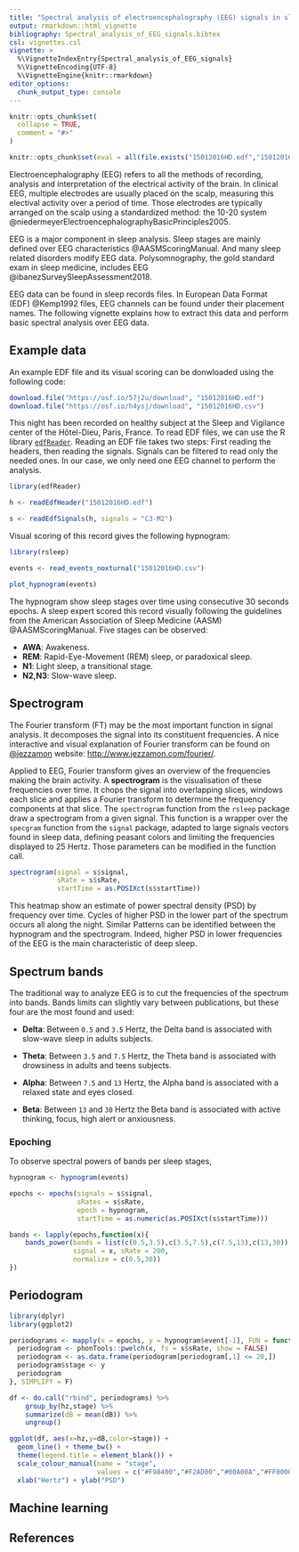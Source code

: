 ```yaml
---
title: "Spectral analysis of electroencephalography (EEG) signals in sleep data"
output: rmarkdown::html_vignette
bibliography: Spectral_analysis_of_EEG_signals.bibtex
csl: vignettes.csl
vignette: >
  %\VignetteIndexEntry{Spectral_analysis_of_EEG_signals}
  %\VignetteEncoding{UTF-8}
  %\VignetteEngine{knitr::rmarkdown}
editor_options: 
  chunk_output_type: console
---
```


```r
knitr::opts_chunk$set(
  collapse = TRUE,
  comment = "#>"
)

knitr::opts_chunk$set(eval = all(file.exists("15012016HD.edf","15012016HD.csv")))
```

Electroencephalography (EEG) refers to all the methods of recording, analysis and interpretation of the electrical activity of the brain. In clinical EEG, multiple electrodes are usually placed on the scalp, measuring this electival activity over a period of time. Those electrodes are typically arranged on the scalp using a standardized method: the 10-20 system @niedermeyerElectroencephalographyBasicPrinciples2005. 

EEG is a major component in sleep analysis. Sleep stages are mainly defined over EEG characteristics @AASMScoringManual. And many sleep related disorders modify EEG data. Polysomnography, the gold standard exam in sleep medicine, includes EEG @ibanezSurveySleepAssessment2018. 

EEG data can be found in sleep records files. In European Data Format (EDF) @Kemp1992 files, EEG channels can be found under their placement names. The following vignette explains how to extract this data and perform basic spectral analysis over EEG data.

## Example data

An example EDF file and its visual scoring can be donwloaded using the following code:

```r
download.file("https://osf.io/57j2u/download", "15012016HD.edf")
download.file("https://osf.io/h4ysj/download", "15012016HD.csv")
```

This night has been recorded on healthy subject at the Sleep and Vigilance center of the Hôtel-Dieu, Paris, France. To read EDF files, we can use the R library [`edfReader`](https://cran.r-project.org/web/packages/edfReader/index.html). Reading an EDF file takes two steps: First reading the headers, then reading the signals. Signals can be filtered to read only the needed ones. In our case, we only need one EEG channel to perform the analysis. 

```r
library(edfReader)

h <- readEdfHeader("15012016HD.edf")

s <- readEdfSignals(h, signals = "C3-M2")
```

Visual scoring of this record gives the following hypnogram:

```r
library(rsleep)

events <- read_events_noxturnal("15012016HD.csv")

plot_hypnogram(events)
```

The hypnogram show sleep stages over time using consecutive 30 seconds epochs. A sleep expert scored this record visually following the guidelines from the American Association of Sleep Medicine (AASM) @AASMScoringManual. Five stages can be observed:

  * **AWA**: Awakeness.
  * **REM**: Rapid-Eye-Movement (REM) sleep, or paradoxical sleep.
  * **N1**: Light sleep, a transitional stage.
  * **N2,N3**: Slow-wave sleep.

## Spectrogram

The Fourier transform (FT) may be the most important function in signal analysis. It decomposes the signal into its constituent frequencies. A nice interactive and visual explanation of Fourier transform can be found on [\@jezzamon](https://twitter.com/jezzamonn) website: [http://www.jezzamon.com/fourier/](http://www.jezzamon.com/fourier/).

Applied to EEG, Fourier transform gives an overview of the frequencies making the brain activity. 
A **spectrogram** is the visualisation of these frequencies over time. It chops the signal into overlapping slices, windows each slice and applies a Fourier transform to determine the frequency components at that slice. The `spectrogram` function from the `rsleep` package draw a spectrogram from a given signal. This function is a wrapper over the `specgram` function from the `signal` package, adapted to large signals vectors found in sleep data, defining peasant colors and limiting the frequencies displayed to 25 Hertz. Those parameters can be modified in the function call.

```r
spectrogram(signal = s$signal,
            sRate = s$sRate,
            startTime = as.POSIXct(s$startTime))
```

This heatmap show an estimate of power spectral density (PSD) by frequency over time. Cycles of higher PSD in the lower part of the spectrum occurs all along the night. Similar Patterns can be identified between the hypnogram and the spectrogram. Indeed, higher PSD in lower frequencies of the EEG is the main characteristic of deep sleep.

## Spectrum bands

The traditional way to analyze EEG is to cut the frequencies of the spectrum into bands. Bands limits can slightly vary between publications, but these four are the most found and used:

  * **Delta**: Between `0.5` and `3.5` Hertz, the Delta band is associated with slow-wave sleep in adults subjects.
  
  * **Theta**: Between `3.5` and `7.5` Hertz, the Theta band is associated with drowsiness in adults and teens subjects.
  
  * **Alpha**: Between `7.5` and `13` Hertz, the Alpha band is associated with a relaxed state and eyes closed.
  
  * **Beta**: Between `13` and `30` Hertz the Beta band is associated with active thinking, focus, high alert or anxiousness.

### Epoching

To observe spectral powers of bands per sleep stages, 

```r
hypnogram <- hypnogram(events)

epochs <- epochs(signals = s$signal,
                 sRates = s$sRate,
                 epoch = hypnogram,
                 startTime = as.numeric(as.POSIXct(s$startTime)))
```

```r
bands <- lapply(epochs,function(x){
    bands_power(bands = list(c(0.5,3.5),c(3.5,7.5),c(7.5,13),c(13,30)),
                signal = x, sRate = 200,
                normalize = c(0.5,30))
})
```


## Periodogram

```r
library(dplyr)
library(ggplot2)

periodograms <- mapply(x = epochs, y = hypnogram$event[-1], FUN = function(x,y){
  periodogram <- phonTools::pwelch(x, fs = s$sRate, show = FALSE)
  periodogram <- as.data.frame(periodogram[periodogram[,1] <= 20,])
  periodogram$stage <- y
  periodogram
}, SIMPLIFY = F)

df <- do.call("rbind", periodograms) %>%
    group_by(hz,stage) %>%
    summarize(dB = mean(dB)) %>%
    ungroup()

ggplot(df, aes(x=hz,y=dB,color=stage)) +
  geom_line() + theme_bw() +
  theme(legend.title = element_blank()) + 
  scale_colour_manual(name = "stage",
                      values = c("#F98400","#F2AD00","#00A08A","#FF0000","#5BBCD6")) +
  xlab("Hertz") + ylab("PSD")

```

## Machine learning

## References

